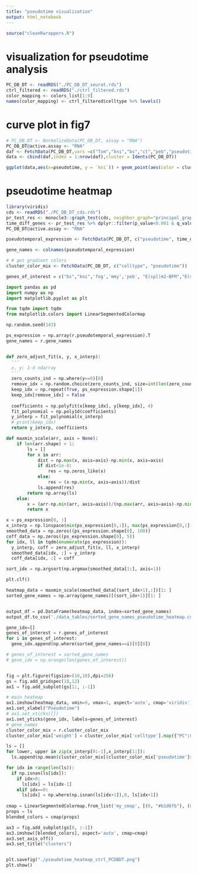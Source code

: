```yaml
---
title: "pseudotime visualization"
output: html_notebook
---
```

```r
source("cleanRwrappers.R")
```

# visualization for pseudotime analysis
```r
PC_DB_DT <- readRDS("./PC_DB_DT_seurat.rds")
ctrl_filtered <- readRDS("./ctrl_filtered.rds")
color_mapping <- colors_list[1:9]
names(color_mapping) <- ctrl_filtered$celltype %>% levels()
```


# curve plot in fig7
```r
# PC_DB_DT <- NormalizeData(PC_DB_DT, assay = "RNA")
PC_DB_DT@active.assay <- "RNA"
daf <- FetchData(PC_DB_DT,vars =c("Tom","kni","bs","ct","peb","pseudotime","celltype", "E(spl)m2-BFM","E(spl)m3-HLH","E(spl)mbeta-HLH","E(spl)m7-HLH"), slot='data')
data <- cbind(daf,index = 1:nrow(daf),cluster = Idents(PC_DB_DT))

ggplot(data,aes(x=pseudotime, y = `kni`)) + geom_point(aes(color = cluster),alpha = 1) + geom_smooth(color = "red") + theme_classic() + ridgetheme + scale_color_manual(values = color_mapping[c('DB',"DT","PC")]) + guides(colour = guide_legend(override.aes = list(size=10))) + ylim(0,NA)
```

# pseudotime heatmap
```r
library(viridis)
cds <- readRDS("./PC_DB_DT_cds.rds")
pr_test_res <- monocle3::graph_test(cds, neighbor_graph="principal_graph", cores=4)
time_diff_genes <- pr_test_res %>% dplyr::filter(p_value<0.001 & q_value<0.001) %>% rownames() %>% intersect(PC_DB_DT@assays[["SCT"]]@var.features)
PC_DB_DT@active.assay <- "RNA"

pseudotemporal_expression <- FetchData(PC_DB_DT, c("pseudotime", time_diff_genes)) %>% arrange(pseudotime) 

gene_names <- colnames(pseudotemporal_expression)

# # get gradient colors
cluster_color_mix <- FetchData(PC_DB_DT, c("celltype", "pseudotime"))

genes_of_interest = c("bs","kni",'fng','mmy','peb', "E(spl)m2-BFM","E(spl)m3-HLH","E(spl)mbeta-HLH","E(spl)m7-HLH","Tom" ,"ct","N","Ser","Dl")

```



```python
import pandas as pd
import numpy as np
import matplotlib.pyplot as plt

from tqdm import tqdm
from matplotlib.colors import LinearSegmentedColormap

np.random.seed(143)

ps_expression = np.array(r.pseudotemporal_expression).T
gene_names = r.gene_names


def zero_adjust_fit(x, y, x_interp):
  '''
  x, y: 1-d ndarray
  '''
  zero_counts_ind = np.where(y==0)[0]
  remove_idx = np.random.choice(zero_counts_ind, size=int(len(zero_counts_ind)//1.2), replace=False)
  keep_idx = np.repeat(True, ps_expression.shape[1])
  keep_idx[remove_idx] = False
  
  coefficients = np.polyfit(x[keep_idx], y[keep_idx], 4)
  fit_polynomial = np.poly1d(coefficients)
  y_interp = fit_polynomial(x_interp)
  # print(keep_idx)
  return y_interp, coefficients

def maxmin_scale(arr, axis = None):
    if len(arr.shape) > 1:
        ls = []
        for x in arr:
            dist = np.max(x, axis=axis)-np.min(x, axis=axis)
            if dist<1e-8:
                res = np.zeros_like(x)
            else:
                res = (x-np.min(x, axis=axis))/dist
            ls.append(res)
        return np.array(ls)
    else:
        x = (arr-np.min(arr, axis=axis))/(np.max(arr, axis=axis)-np.min(arr, axis=axis))
        return x


```

```python
x = ps_expression[0, :]
x_interp = np.linspace(min(ps_expression[0,:]), max(ps_expression[0,:]-0.1), 100)
smoothed_data = np.zeros((ps_expression.shape[0], 100))
coff_data = np.zeros((ps_expression.shape[0], 5))
for idx, ll in tqdm(enumerate(ps_expression)):
  y_interp, coff = zero_adjust_fit(x, ll, x_interp)
  smoothed_data[idx, :] = y_interp
  coff_data[idx, :] = coff

sort_idx = np.argsort(np.argmax(smoothed_data[1:], axis=1))

```

```python
plt.clf()

heatmap_data = maxmin_scale(smoothed_data[(sort_idx+1),:])[1: ]
sorted_gene_names = np.array(gene_names)[(sort_idx+1)][1: ]


output_df = pd.DataFrame(heatmap_data, index=sorted_gene_names)
output_df.to_csv('./data_tables/sorted_gene_names_pseudotime_heatmap.csv')

gene_idx=[]
genes_of_interest = r.genes_of_interest
for i in genes_of_interest:
  gene_idx.append(np.where(sorted_gene_names==i)[0][0])

# genes_of_interest = sorted_gene_names
# gene_idx = np.arange(len(genes_of_interest))


fig = plt.figure(figsize=(10,10),dpi=256)
gs = fig.add_gridspec(18,12)
ax1 = fig.add_subplot(gs[1:, :-1])

# main heatmap
ax1.imshow(heatmap_data, vmin=0, vmax=1, aspect='auto', cmap='viridis')
ax1.set_xlabel("Pseudotime")
# ax1.set_xticks([])
ax1.set_yticks(gene_idx, labels=genes_of_interest)
# gene_names
cluster_color_mix = r.cluster_color_mix
cluster_color_mix['weight'] = cluster_color_mix['celltype'].map({"PC":0,"DB":0.5,"DT":1})

ls = []
for lower, upper in zip(x_interp[0:-1],x_interp[1:]):
  ls.append(np.mean(cluster_color_mix[(cluster_color_mix['pseudotime']>=lower) & (cluster_color_mix['pseudotime']<upper)]['weight']))

for idx in range(len(ls)):
  if np.isnan(ls[idx]):
    if idx>0:
      ls[idx] = ls[idx-1]
    elif idx==0:
      ls[idx] = np.where(np.isnan(ls[idx+1]),0, ls[idx+1])
  
cmap = LinearSegmentedColormap.from_list('my_cmap', [(0, "#b1d6fb"), (0.5, "#e2b398"), (1, "#e2a2ca")]) # FOR Colormapping, see the message in wrappers
props = ls
blended_colors = cmap(props)

ax3 = fig.add_subplot(gs[0, :-1])
ax3.imshow([blended_colors], aspect='auto', cmap=cmap)
ax3.set_axis_off()
ax3.set_title("clusters")


plt.savefig("./pseudotime_heatmap_ctrl_PCDBDT.png")
plt.show()
```
